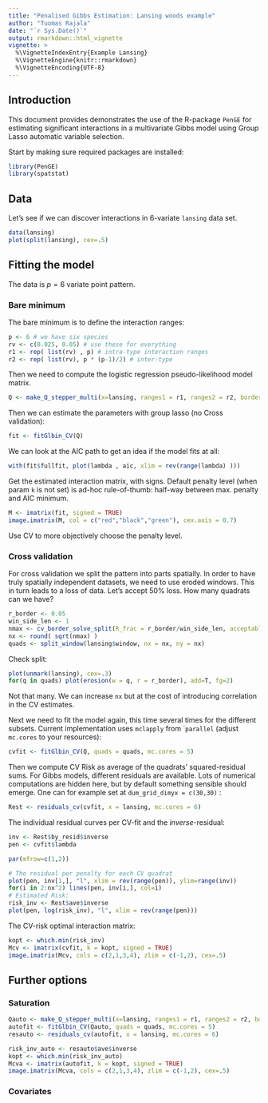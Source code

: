 ```yaml
---
title: "Penalised Gibbs Estimation: Lansing woods example"
author: "Tuomas Rajala"
date: "`r Sys.Date()`"
output: rmarkdown::html_vignette
vignette: >
  %\VignetteIndexEntry{Example Lansing}
  %\VignetteEngine{knitr::rmarkdown}
  %\VignetteEncoding{UTF-8}
---
```


## Introduction
This document provides demonstrates the use of the R-package `PenGE` for estimating significant interactions in a multivariate Gibbs model using Group Lasso automatic variable selection. 


Start by making sure required packages are installed:

```r
library(PenGE)
library(spatstat)
```


## Data
Let's see if we can discover interactions in 6-variate `lansing` data set.

```r
data(lansing)
plot(split(lansing), cex=.5)
```

## Fitting the model
The data is $p=6$ variate point pattern. 

### Bare minimum

The bare minimum is to define the interaction ranges:

```r
p <- 6 # we have six species
rv <- c(0.025, 0.05) # use these for everything
r1 <- rep( list(rv) , p) # intra-type interaction ranges
r2 <- rep( list(rv), p * (p-1)/2) # inter-type
```

Then we need to compute the logistic regression pseudo-likelihood model matrix.

```r
Q <- make_Q_stepper_multi(x=lansing, ranges1 = r1, ranges2 = r2, border_r = 0.05)
```

Then we can estimate the parameters with group lasso (no Cross validation):

```r
fit <- fitGlbin_CV(Q)
```

We can look at the AIC path to get an idea if the model fits at all:

```r
with(fit$fullfit, plot(lambda , aic, xlim = rev(range(lambda) )))
```

Get the estimated interaction matrix, with signs. Default penalty level (when param `k` is not set) is ad-hoc rule-of-thumb: half-way between max. penalty and AIC minimum. 

```r
M <- imatrix(fit, signed = TRUE)
image.imatrix(M, col = c("red","black","green"), cex.axis = 0.7)
```

Use CV to more objectively choose the penalty level.

### Cross validation
For cross validation we split the pattern into parts spatially. In order to have truly spatially independent datasets, we need to use eroded windows. This in turn leads to a loss of data. Let's accept 50% loss. How many quadrats can we have?

```r
r_border <- 0.05
win_side_len <- 1
nmax <- cv_border_solve_split(R_frac = r_border/win_side_len, acceptable_loss = 0.5)
nx <- round( sqrt(nmax) )
quads <- split_window(lansing$window, nx = nx, ny = nx)
```

Check split:
```r
plot(unmark(lansing), cex=.3)
for(q in quads) plot(erosion(w = q, r = r_border), add=T, fg=2)
```

Not that many. We can increase `nx` but at the cost of introducing correlation in the CV estimates. 


Next we need to fit the model again, this time several times for the different subsets. Current implementation uses `mclapply` from ``parallel` (adjust `mc.cores` to your resources):

```r
cvfit <- fitGlbin_CV(Q, quads = quads, mc.cores = 5)
```

Then we compute CV Risk as average of the quadrats' squared-residual sums. For Gibbs models, different residuals are available. Lots of numerical computations are hidden here, but by default something sensible should emerge. One can for example set at `dum_grid_dimyx = c(30,30)` :


```r
Rest <- residuals_cv(cvfit, x = lansing, mc.cores = 6)
```

The individual residual curves per CV-fit and the *inverse*-residual:

```r
inv <- Rest$by_resid$inverse
pen <- cvfit$lambda 

par(mfrow=c(1,2))

# The residual per penalty for each CV quadrat
plot(pen, inv[1,], "l", xlim = rev(range(pen)), ylim=range(inv))
for(i in 2:nx^2) lines(pen, inv[i,], col=i)
# Estimated Risk:
risk_inv <- Rest$ave$inverse
plot(pen, log(risk_inv), "l", xlim = rev(range(pen)))
```

The CV-risk optimal interaction matrix:

```r
kopt <- which.min(risk_inv)
Mcv <- imatrix(cvfit, k = kopt, signed = TRUE)
image.imatrix(Mcv, cols = c(2,1,3,4), zlim = c(-1,2), cex=.5)
```



## Further options

### Saturation

```r
Qauto <- make_Q_stepper_multi(x=lansing, ranges1 = r1, ranges2 = r2, border_r = 0.05, auto_sat = TRUE)
autofit <- fitGlbin_CV(Qauto, quads = quads, mc.cores = 5)
resauto <- residuals_cv(autofit, x = lansing, mc.cores = 6)
```

```r
risk_inv_auto <- resauto$ave$inverse
kopt <- which.min(risk_inv_auto)
Mcva <- imatrix(autofit, k = kopt, signed = TRUE)
image.imatrix(Mcva, cols = c(2,1,3,4), zlim = c(-1,2), cex=.5)
```



### Covariates



